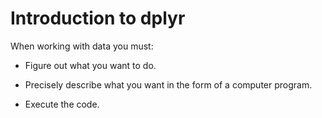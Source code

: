 <!--
%\VignetteEngine{knitr::knitr}
%\VignetteIndexEntry{Introduction to the poco package}
-->

# Introduction to dplyr

When working with data you must:

* Figure out what you want to do.

* Precisely describe what you want in the form of a computer program.

* Execute the code.